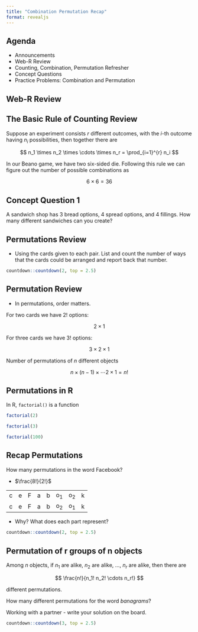 ```yaml
---
title: "Combination Permutation Recap"
format: revealjs
---
```


## Agenda

-   Announcements
-   Web-R Review
-   Counting, Combination, Permutation Refresher
-   Concept Questions
-   Practice Problems: Combination and Permutation

## Web-R Review

## The Basic Rule of Counting Review

Suppose an experiment consists $r$ different outcomes, with the $i$-th outcome having $n_i$ possibilities, then together there are

$$
n_1 \times n_2 \times \cdots \times n_r = \prod_{i=1}^{r} n_i
$$

In our Beano game, we have two six-sided die. Following this rule we can figure out the number of possible combinations as

$$
6 \times 6 = 36
$$

## Concept Question 1

A sandwich shop has 3 bread options, 4 spread options, and 4 fillings. How many different sandwiches can you create?




## Permutations Review

- Using the cards given to each pair. List and count the number of ways that the cards could be arranged and report back that number.

```r
countdown::countdown(2, top = 2.5)
```

## Permutation Review

- In permutations, order matters.

For two cards we have $2!$ options:

$$
2 \times 1
$$

For three cards we have $3!$ options:

$$
3 \times 2 \times 1
$$

Number of permutations of $n$ different objects

$$
n \times (n-1) \times \cdots 2 \times 1 = n!
$$

## Permutations in R

In R, `factorial()` is a function

```r
factorial(2)
```

```r
factorial(3)
```

```r
factorial(100)
```

## Recap Permutations

How many permutations in the word Facebook?

* $\frac{8!}{2!}$


|     |     |     |     |     |       |       |     |
|-----|-----|-----|-----|-----|-------|-------|-----|
| c   | e   | F   | a   | b   | o$_1$ | o$_2$ | k   |
| c   | e   | F   | a   | b   | o$_2$ | o$_1$ | k   |


* Why? What does each part represent?


```r
countdown::countdown(2, top = 2.5)
```


## Permutation of r groups of n objects

Among $n$ objects, if $n_1$ are alike, $n_2$ are alike, $\ldots$, $n_r$ are alike, then there are

$$
\frac{n!}{n_1! n_2! \cdots n_r!}
$$

different permutations.

How many different permutations for the word *banagrams*?

Working with a partner - write your solution on the board. 

```r
countdown::countdown(3, top = 2.5)
```

